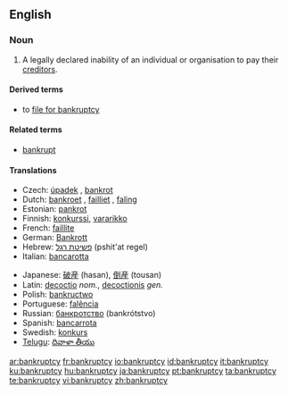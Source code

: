 {{wikipedia}}
==English==

===Noun===
{{en-noun|bankruptcies}}

# A legally declared inability of an individual or organisation to pay their [[creditor]]s.

====Derived terms====
* to [[file for bankruptcy]]

====Related terms====
* [[bankrupt]]

====Translations====
{{trans-top|inability to pay creditors}}
* Czech: [[úpadek]] {{m}}, [[bankrot]] {{m}}
* Dutch: [[bankroet]] {{n}}, [[failliet]] {{n}}, [[faling]] {{f}}
* Estonian: [[pankrot]]
* Finnish: [[konkurssi]], [[vararikko]]
* French: [[faillite]] {{f}}
* German: [[Bankrott]] {{m}}
* Hebrew: [[פשיטת רגל]] (pshit'at regel) {{f}}
* Italian: [[bancarotta]]
{{trans-mid}}
* Japanese: [[破産]] (hasan), [[倒産]] (tousan)
* Latin: [[decoctio]] ''nom.'', [[decoctionis]] ''gen.''
* Polish: [[bankructwo]] {{n}}
* Portuguese: [[falência]] {{f}}
* Russian: [[банкротство]] (bankrótstvo) {{n}}
* Spanish: [[bancarrota]] {{f}}
* Swedish: [[konkurs]] {{c}}
* [[Telugu]]: [[దివాళా తీయు]]
{{trans-bottom}}

[[ar:bankruptcy]]
[[fr:bankruptcy]]
[[io:bankruptcy]]
[[id:bankruptcy]]
[[it:bankruptcy]]
[[ku:bankruptcy]]
[[hu:bankruptcy]]
[[ja:bankruptcy]]
[[pt:bankruptcy]]
[[ta:bankruptcy]]
[[te:bankruptcy]]
[[vi:bankruptcy]]
[[zh:bankruptcy]]